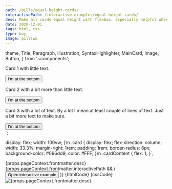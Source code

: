 ```yaml
---
path: /pills/equal-height-cards/
interactivePath: /interactive-examples/equal-height-cards/
desc: Make all cards equal height with flexbox. Especially helpful when content is dynamic and can't set fixed height.
date: 2020-12-01
tags: html, css
type: boy
image: pillTwo
---
```



  theme,
  Title,
  Paragraph,
  Illustration,
  SyntaxHighlighter,
  MainCard,
  Image,
  Button,
} from '~components';

  <div class="card">
    <p class="cardContent">
      Card 1 with little text.
    </p>
    <button>
      I'm at the bottom
    </button>
  </div>
  <div class="card">
    <p class="cardContent">
      Card 2 with a bit more than little text.
    </p>
    <button>
      I'm at the bottom
    </button>
  </div>
  <div class="card">
    <p class=cardContent>
    Card 3 with a lot of text. By a lot I mean at least couple of lines of text. Just a bit more text to make sure.      
    </p>
    <button>
      I'm at the bottom
    </button>
  </div>
</div>`;

  display: flex;
  width: 100vw;
}\n
.card {
  display: flex;
  flex-direction: column;
  width: 33.3%;
  margin-right: 1rem;
  padding: 1rem;
  border-radius: 6px;
  background-color: #096dd9;
  color: #FFF;
}\n
.cardContent {
  flex: 1;
}`;

<MainCard>
  <Row justify="center">
    <Col span={24}>
      <Title
        level={3}
        transform="none"
        align="center"
        marginBottom="0"
        fontSize={theme.fontSize.superLarge}
        fontWeight={theme.fontWeight.stronger}
      >
        <Row justify="center" align="center" gutter={16}>
          <Col>Knowledge Pill</Col>
          <Col>
            <Illustration
              type={
                props.pageContext.frontmatter.type === 'girl'
                  ? 'girlPill'
                  : 'boyPill'
              }
              width={48}
              style={{ marginTop: -6 }}
            />
          </Col>
        </Row>
      </Title>
    </Col>
    <Col xs={24} sm={12}>
      <Paragraph align="center">{props.pageContext.frontmatter.desc}</Paragraph>
    </Col>
    {props.pageContext.frontmatter.interactivePath && (
      <Col xs={24} style={{ textAlign: 'center', marginBottom: 16 }}>
        <Link to={props.pageContext.frontmatter.interactivePath}>
          <Button type="primary">Open interactive example</Button>
        </Link>
      </Col>
    )}
    <Col xs={24} sm={16}>
      <SyntaxHighlighter language="xml" title="HTML code" showCopy>
        {htmlCode}
      </SyntaxHighlighter>
    </Col>
    <Col xs={24} sm={16}>
      <SyntaxHighlighter language="css" title="CSS code" showCopy>
        {cssCode}
      </SyntaxHighlighter>
    </Col>
    <Col xs={24} sm={16}>
      <Image src={PillTwo} alt={props.pageContext.frontmatter.desc} />
    </Col>
  </Row>
</MainCard>
